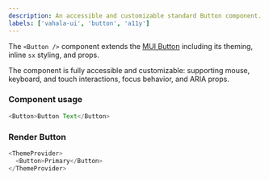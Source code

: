 ```yaml
---
description: An accessible and customizable standard Button component.
labels: ['vahala-ui', 'button', 'a11y']
---
```



The `<Button />` component extends the [MUI Button](https://mui.com/material-ui/react-button) including its theming, inline `sx` styling, and props.

The component is fully accessible and customizable: supporting mouse, keyboard, and touch interactions, focus behavior, and ARIA props.

### Component usage

```js
<Button>Button Text</Button>
```

### Render Button

```js live
<ThemeProvider>
  <Button>Primary</Button>
</ThemeProvider>
```
